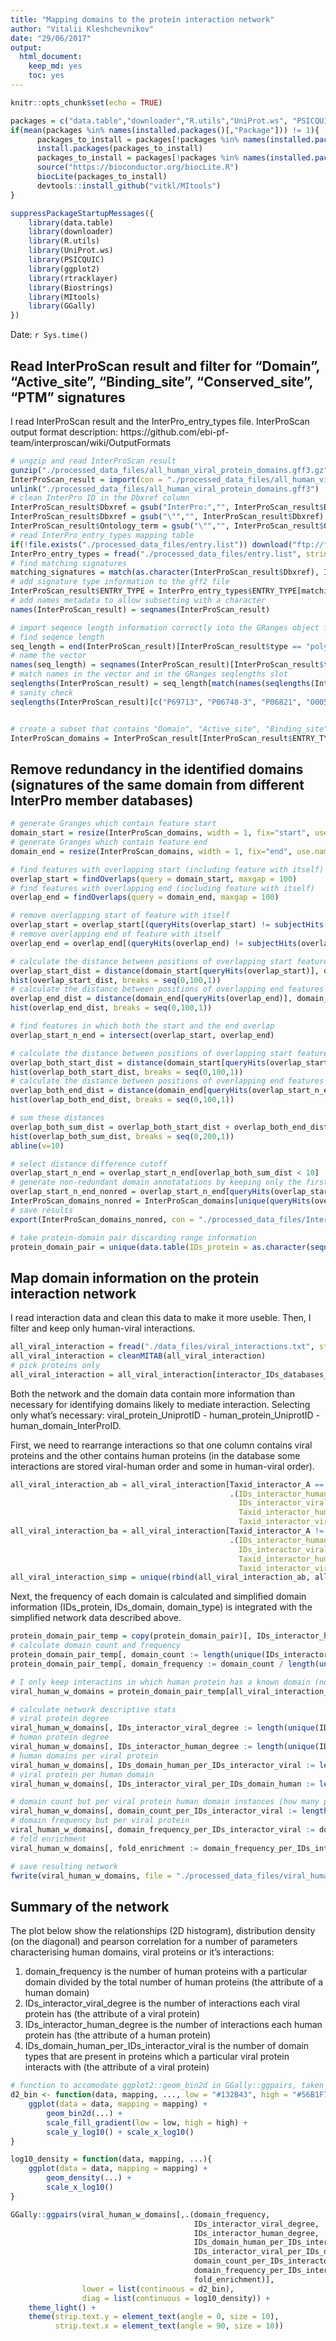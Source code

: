 ```yaml
---
title: "Mapping domains to the protein interaction network"
author: "Vitalii Kleshchevnikov"
date: "29/06/2017"
output: 
  html_document: 
    keep_md: yes
    toc: yes
---
```


```r
knitr::opts_chunk$set(echo = TRUE)

packages = c("data.table","downloader","R.utils","UniProt.ws", "PSICQUIC", "ggplot2", "rtracklayer", "Biostrings", "MItools", "GGally")
if(mean(packages %in% names(installed.packages()[,"Package"])) != 1){
      packages_to_install = packages[!packages %in% names(installed.packages()[,"Package"])]
      install.packages(packages_to_install)
      packages_to_install = packages[!packages %in% names(installed.packages()[,"Package"])]
      source("https://bioconductor.org/biocLite.R")
      biocLite(packages_to_install)
      devtools::install_github("vitkl/MItools")
}

suppressPackageStartupMessages({
    library(data.table)
    library(downloader)
    library(R.utils)
    library(UniProt.ws)
    library(PSICQUIC)
    library(ggplot2)
    library(rtracklayer)
    library(Biostrings)
    library(MItools)
    library(GGally)
})
```

Date: `r Sys.time()`

## Read InterProScan result and filter for "Domain", "Active_site", "Binding_site", "Conserved_site", "PTM" signatures

I read InterProScan result and the InterPro_entry_types file. InterProScan output format description: https://github.com/ebi-pf-team/interproscan/wiki/OutputFormats  

```r
# ungzip and read InterProScan result
gunzip("./processed_data_files/all_human_viral_protein_domains.gff3.gz", remove = F)
InterProScan_result = import(con = "./processed_data_files/all_human_viral_protein_domains.gff3", format = "gff3")
unlink("./processed_data_files/all_human_viral_protein_domains.gff3")
# clean InterPro ID in the Dbxref column
InterProScan_result$Dbxref = gsub("InterPro:","", InterProScan_result$Dbxref)
InterProScan_result$Dbxref = gsub("\"","", InterProScan_result$Dbxref)
InterProScan_result$Ontology_term = gsub("\"","", InterProScan_result$Ontology_term)
# read InterPro_entry_types mapping table
if(!file.exists("./processed_data_files/entry.list")) download("ftp://ftp.ebi.ac.uk/pub/databases/interpro/entry.list", "./processed_data_files/entry.list")
InterPro_entry_types = fread("./processed_data_files/entry.list", stringsAsFactors = F)
# find matching signatures
matching_signatures = match(as.character(InterProScan_result$Dbxref), InterPro_entry_types$ENTRY_AC)
# add signature type information to the gff2 file
InterProScan_result$ENTRY_TYPE = InterPro_entry_types$ENTRY_TYPE[matching_signatures]
# add names metadata to allow subsetting with a character
names(InterProScan_result) = seqnames(InterProScan_result)

# import seqence length information correctly into the GRanges object format
# find seqence length
seq_length = end(InterProScan_result)[InterProScan_result$type == "polypeptide"]
# name the vector
names(seq_length) = seqnames(InterProScan_result)[InterProScan_result$type == "polypeptide"]
# match names in the vector and in the GRanges seqlengths slot
seqlengths(InterProScan_result) = seq_length[match(names(seqlengths(InterProScan_result)),names(seq_length))]
# sanity check
seqlengths(InterProScan_result)[c("P69713", "P06748-3", "P06821", "O00562", "O15230")] == end(InterProScan_result[c("P69713", "P06748-3", "P06821", "O00562", "O15230")])


# create a subset that contains "Domain", "Active_site", "Binding_site", "Conserved_site", "PTM" signatures
InterProScan_domains = InterProScan_result[InterProScan_result$ENTRY_TYPE %in% c("Domain", "Active_site", "Binding_site", "Conserved_site", "PTM", "Repeat")]
```

## Remove redundancy in the identified domains (signatures of the same domain from different InterPro member databases)

```r
# generate Granges which contain feature start
domain_start = resize(InterProScan_domains, width = 1, fix="start", use.names=TRUE)
# generate Granges which contain feature end
domain_end = resize(InterProScan_domains, width = 1, fix="end", use.names=TRUE)

# find features with overlapping start (including feature with itself)
overlap_start = findOverlaps(query = domain_start, maxgap = 100)
# find features with overlapping end (including feature with itself)
overlap_end = findOverlaps(query = domain_end, maxgap = 100)

# remove overlapping start of feature with itself
overlap_start = overlap_start[(queryHits(overlap_start) != subjectHits(overlap_start))]
# remove overlapping end of feature with itself
overlap_end = overlap_end[(queryHits(overlap_end) != subjectHits(overlap_end))]

# calculate the distance between positions of overlapping start features
overlap_start_dist = distance(domain_start[queryHits(overlap_start)], domain_start[subjectHits(overlap_start)])
hist(overlap_start_dist, breaks = seq(0,100,1))
# calculate the distance between positions of overlapping end features
overlap_end_dist = distance(domain_end[queryHits(overlap_end)], domain_end[subjectHits(overlap_end)])
hist(overlap_end_dist, breaks = seq(0,100,1))

# find features in which both the start and the end overlap
overlap_start_n_end = intersect(overlap_start, overlap_end)

# calculate the distance between positions of overlapping start features
overlap_both_start_dist = distance(domain_start[queryHits(overlap_start_n_end)], domain_start[subjectHits(overlap_start_n_end)])
hist(overlap_both_start_dist, breaks = seq(0,100,1))
# calculate the distance between positions of overlapping end features
overlap_both_end_dist = distance(domain_end[queryHits(overlap_start_n_end)], domain_end[subjectHits(overlap_start_n_end)])
hist(overlap_both_end_dist, breaks = seq(0,100,1))

# sum these distances
overlap_both_sum_dist = overlap_both_start_dist + overlap_both_end_dist
hist(overlap_both_sum_dist, breaks = seq(0,200,1))
abline(v=10)

# select distance difference cutoff
overlap_start_n_end = overlap_start_n_end[overlap_both_sum_dist < 10]
# generate non-redundant domain annotatations by keeping only the first domain signature among overlapping signatures
overlap_start_n_end_nonred = overlap_start_n_end[queryHits(overlap_start_n_end) < subjectHits(overlap_start_n_end)]
InterProScan_domains_nonred = InterProScan_domains[unique(queryHits(overlap_start_n_end_nonred))]
# save results
export(InterProScan_domains_nonred, con = "./processed_data_files/InterProScan_domains_nonredundant.gff3", format = "gff3")

# take protein-domain pair discarding range information
protein_domain_pair = unique(data.table(IDs_protein = as.character(seqnames(InterProScan_domains_nonred)), IDs_domain = as.character(InterProScan_domains_nonred$Dbxref), domain_type = InterProScan_domains_nonred$ENTRY_TYPE))
```

## Map domain information on the protein interaction network

I read interaction data and clean this data to make it more useble. Then, I filter and keep only human-viral interactions.

```r
all_viral_interaction = fread("./data_files/viral_interactions.txt", stringsAsFactors = F)
all_viral_interaction = cleanMITAB(all_viral_interaction)
# pick proteins only
all_viral_interaction = all_viral_interaction[interactor_IDs_databases_A == "uniprotkb" & interactor_IDs_databases_B == "uniprotkb", ]
```

Both the network and the domain data contain more information than necessary for identifying domains likely to mediate interaction. Selecting only what's necessary: viral_protein_UniprotID - human_protein_UniprotID - human_domain_InterProID.  
  
First, we need to rearrange interactions so that one column contains viral proteins and the other contains human proteins (in the database some interactions are stored viral-human order and some in human-viral order).   

```r
all_viral_interaction_ab = all_viral_interaction[Taxid_interactor_A == "9606" & Taxid_interactor_B != "9606",
                                                 .(IDs_interactor_human = IDs_interactor_A, 
                                                   IDs_interactor_viral = IDs_interactor_B, 
                                                   Taxid_interactor_human = Taxid_interactor_A, 
                                                   Taxid_interactor_viral = Taxid_interactor_B)]
all_viral_interaction_ba = all_viral_interaction[Taxid_interactor_A != "9606" & Taxid_interactor_B == "9606",
                                                 .(IDs_interactor_human = IDs_interactor_B,
                                                   IDs_interactor_viral = IDs_interactor_A,
                                                   Taxid_interactor_human = Taxid_interactor_B,
                                                   Taxid_interactor_viral = Taxid_interactor_A)]
all_viral_interaction_simp = unique(rbind(all_viral_interaction_ab, all_viral_interaction_ba))
```

Next, the frequency of each domain is calculated and simplified domain information (IDs_protein, IDs_domain, domain_type) is integrated with the simplified network data described above.  

```r
protein_domain_pair_temp = copy(protein_domain_pair)[, IDs_interactor_human := IDs_protein][, IDs_protein := NULL][, IDs_domain_human := IDs_domain][, IDs_domain := NULL]
# calculate domain count and frequency
protein_domain_pair_temp[, domain_count := length(unique(IDs_interactor_human)), by = IDs_domain_human]
protein_domain_pair_temp[, domain_frequency := domain_count / length(unique(IDs_interactor_human))]

# I only keep interactins in which human protein has a known domain (nomatch = 0)
viral_human_w_domains = protein_domain_pair_temp[all_viral_interaction_simp, on = "IDs_interactor_human", nomatch = 0]

# calculate network descriptive stats
# viral protein degree
viral_human_w_domains[, IDs_interactor_viral_degree := length(unique(IDs_interactor_human)), by = IDs_interactor_viral]
# human protein degree
viral_human_w_domains[, IDs_interactor_human_degree := length(unique(IDs_interactor_viral)), by = IDs_interactor_human]
# human domains per viral protein
viral_human_w_domains[, IDs_domain_human_per_IDs_interactor_viral := length(unique(IDs_domain_human)), by = IDs_interactor_viral]
# viral protein per human domain
viral_human_w_domains[, IDs_interactor_viral_per_IDs_domain_human := length(unique(IDs_interactor_viral)), by = IDs_domain_human]

# domain count but per viral protein human domain instances (how many proteins the domain is located in) per viral protein (ID) and human domain (ID)
viral_human_w_domains[, domain_count_per_IDs_interactor_viral := length(unique(IDs_interactor_human)), by = .(IDs_interactor_viral, IDs_domain_human)]
# domain frequency but per viral protein
viral_human_w_domains[, domain_frequency_per_IDs_interactor_viral := domain_count_per_IDs_interactor_viral / IDs_interactor_viral_degree, by = IDs_interactor_viral]
# fold enrichment
viral_human_w_domains[, fold_enrichment := domain_frequency_per_IDs_interactor_viral / domain_frequency]

# save resulting network
fwrite(viral_human_w_domains, file = "./processed_data_files/viral_human_net_w_domains", sep = "\t")
```

## Summary of the network

The plot below show the relationships (2D histogram), distribution density (on the diagonal) and pearson correlation for a number of parameters characterising human domains, viral proteins or it's interactions:

1. domain_frequency is the number of human proteins with a particular domain divided by the total number of human proteins (the attribute of a human domain)
2. IDs_interactor_viral_degree is the number of interactions each viral protein has (the attribute of a viral protein)
3. IDs_interactor_human_degree is the number of interactions each human protein has (the attribute of a human protein)
4. IDs_domain_human_per_IDs_interactor_viral is the number of domain types that are present in proteins which a particular viral protein interacts with (the attribute of a viral protein)

```r
# function to accomodate ggplot2::geom_bin2d in GGally::ggpairs, taken from http://ggobi.github.io/ggally/#custom_functions
d2_bin <- function(data, mapping, ..., low = "#132B43", high = "#56B1F7") {
    ggplot(data = data, mapping = mapping) +
        geom_bin2d(...) +
        scale_fill_gradient(low = low, high = high) +
        scale_y_log10() + scale_x_log10()
}

log10_density = function(data, mapping, ...){
    ggplot(data = data, mapping = mapping) +
        geom_density(...) +
        scale_x_log10()
}

GGally::ggpairs(viral_human_w_domains[,.(domain_frequency, 
                                         IDs_interactor_viral_degree, 
                                         IDs_interactor_human_degree, 
                                         IDs_domain_human_per_IDs_interactor_viral, 
                                         IDs_interactor_viral_per_IDs_domain_human,
                                         domain_count_per_IDs_interactor_viral,
                                         domain_frequency_per_IDs_interactor_viral,
                                         fold_enrichment)], 
                lower = list(continuous = d2_bin), 
                diag = list(continuous = log10_density)) +
    theme_light() +
    theme(strip.text.y = element_text(angle = 0, size = 10),
          strip.text.x = element_text(angle = 90, size = 10))
```